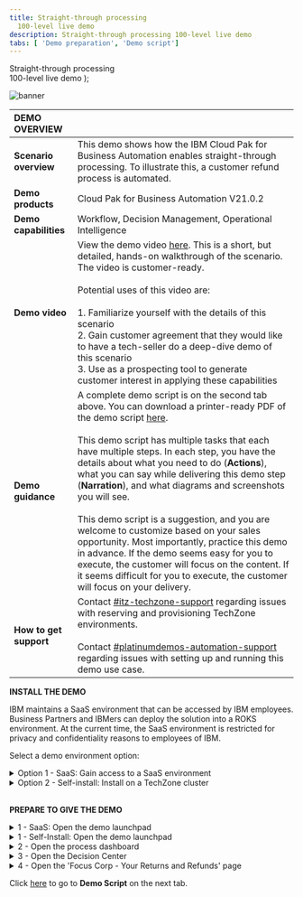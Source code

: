 ```yaml
---
title: Straight-through processing
  100-level live demo
description: Straight-through processing 100-level live demo
tabs: [ 'Demo preparation', 'Demo script']
---
```


  <span>
    Straight-through processing <br/> 100-level live demo
  </span> );

![banner](./images/BA_STP_100_Prep_GitHub_banner_8-3-21_short.jpg)
<span id="place1"></span>

| DEMO OVERVIEW | |
| :--- | :--- |
| **Scenario overview** | This demo shows how the IBM Cloud Pak for Business Automation enables straight-through processing. To illustrate this, a customer refund process is automated. |
| **Demo products** | Cloud Pak for Business Automation V21.0.2 |
| **Demo capabilities** | Workflow, Decision Management, Operational Intelligence |
| **Demo video** | View the demo video <a href="https://ibm.ent.box.com/s/4yskrkefl1ssjxjmxx3kln87z5on4thx" target="_blank" rel="noreferrer">here</a>. This is a short, but detailed, hands-on walkthrough of the scenario. The video is customer-ready.<br/><br/>Potential uses of this video are:<br/><br/>1. Familiarize yourself with the details of this scenario <br/>2. Gain customer agreement that they would like to have a tech-seller do a deep-dive demo of this scenario <br/>3. Use as a prospecting tool to generate customer interest in applying these capabilities |
| **Demo guidance** | A complete demo script is on the second tab above. You can download a printer-ready PDF of the demo script <a href="./100-BA-STP-Demo-Script.pdf" target="_blank" rel="noreferrer">here</a>. <br/><br/> This demo script has multiple tasks that each have multiple steps. In each step, you have the details about what you need to do (**Actions**), what you can say while delivering this demo step (**Narration**), and what diagrams and screenshots you will see. <br/><br/> This demo script is a suggestion, and you are welcome to customize based on your sales opportunity. Most importantly, practice this demo in advance. If the demo seems easy for you to execute, the customer will focus on the content. If it seems difficult for you to execute, the customer will focus on your delivery. |
| **How to get support** | Contact <a href="https://ibm-cloud.slack.com/archives/C0124J683GW" target="_blank" rel="noreferrer">#itz-techzone-support</a> regarding issues with reserving and provisioning TechZone environments. <br/><br/> Contact <a href="https://ibm-cloud.slack.com/archives/C0216F39ACU" target="_blank" rel="noreferrer">#platinumdemos-automation-support</a> regarding issues with setting up and running this demo use case. |

**INSTALL THE DEMO**

IBM maintains a SaaS environment that can be accessed by IBM employees. Business Partners and IBMers can deploy the solution into a ROKS environment. At the current time, the SaaS environment is restricted for privacy and confidentiality reasons to employees of IBM.

Select a demo environment option:

<details>

<summary>Option 1 - SaaS: Gain access to a SaaS environment</summary>

<br/>

This demo runs on the Cloud Pak for Business Automation as a Service demo environment. If you are a seller or technical seller needing access to an environment, please locate and contact your local market admin directly using the list <a href="http://ibm.biz/NextGenTenantAdmins" target="_blank" rel="noreferrer">here</a>.
<br/>

Once your environment is ready, continue to **Prepare to give the demo**.

<br/>

**[Go to top](#place1)**

<br/>

</details>

<details>

<summary>Option 2 - Self-install: Install on a TechZone cluster</summary>

<br/>

**1 - Reserve an environment on TechZone**

<br/>

| **1.1** | **Reserve your OpenShift cluster** |
| :--- | :--- |
| **Actions** | a. To reserve a preinstalled Cloud Pak for Business Automation V21.0.2-IF001 on Red Hat OpenShift, go <a href="https://techzone.ibm.com/my/reservations/create/615dcbbc7ed3c6001edaa865" target="_blank" rel="noreferrer">here</a> and complete the form.<br/><br/>Alternatively, you can install the demo into your own cluster. You will need your own OpenShift-based cluster with the Cloud Pak for Business Automation installed and configured for access to all the required user interfaces. <br/><br/>**Suggestion**: When selecting your data center location, use one with the lowest storage % available, even if this is further from your location.<br/><br/>b. Submit and wait for your cluster to be ready.<br/><br/> **Note**: If your reservation submission fails with an error, try a second time. If it fails again, wait 30 minutes and check <a href="https://techzone.ibm.com/my/reservations" target="_blank" rel="noreferrer">reservations</a> to see if the reservation was successful before you try again. For support and errors in Technology Zone, slack #dte-techzone-support or email dte@us.ibm.com.<br/><br/>Once your environment is ready, continue to the next steps below. |

| **1.2** | **Validate your cluster** |
| :--- | :--- |
| **Actions** | While you may see your environment through the console within a few minutes, the operator will typically take 2 to 5 hours to complete the installation of the Cloud Pak for Business automation<br/><br/>**Cluster readiness expectations**: Demo Pattern Preinstalled Clusters may be accessible via the IBM Cloud console and OpenShift web console in 20 minutes but the operator will still be deploying your CP4BA installation for at least 2 hours and generally not more than 5 hours.<br/><br/>To know when your cluster is ready: (**Note**: For issues with any of the steps below, go to the <a href="https://github.ibm.com/jgoodhue/cp4ba-roks-install/blob/master/Additional-files/troubleshooting-cluster.md" target="_blank" rel="noreferrer">Troubleshooting page)</a><br/><br/>a. First, wait for an email with the subject Your OpenShift Cluster is ready on IBM Cloud in 30-60 minutes. If you do not receive an email or to check on status, go to IBM Technology Zone's My Library -> My Reservations page.<br/><br/>b. Next, use the email with the subject Your OpenShift Cluster is ready on IBM Cloud and click to open the console. You may also use the IBM Technology Zone's My Library -> My Reservations page.<br/><br/>c. On the IBM Cloud cluster page, check to be sure the status shows Normal with a green check and an Ingress subdomain exists<br/><br/>d. Click the OpenShift web console button in the upper right<br/><br/>e. The last task within the operator is to generate a config map named icp4adeploy-cp4ba-access-info, which you can access in the OCP Console under Workloads -> Config Maps or via the CLI. If this config map exists, then CP4BA should be ready.  The icp4adeploy-cp4ba-access-info config map provides all the required urls and login information needed to install and run the demonstration.<br/><br/>**Note**: It is not recommended to change the password of cp4admin. Instead, create a new admin user if this is required. |

| **1.3** | **Set up ROKS ingress** |
| :--- | :--- |
| **Actions** | OpenShift environments based on the demo pattern and running on IBM Red Hat OpenShift on IBM Cloud (ROKS) will not have any trusted ingress or certificates for Cloud Pak for Business Automation routes and services. This means that workflows (such as those running in Workflow Authoring in Business Automation Studio) will not be able to successfully connect to ODM services. <br/><br/> The following is needed to ensure the ODM are trusted by browsers and by Workflow Authoring. (Additional networking configurations may also be supported but have not been tested.) The following steps require the OpenShift command-line interface (the oc command) and cannot be done in the web console. <br/><br/> Go <a href="https://docs.openshift.com/container-platform/4.6/cli_reference/openshift_cli/getting-started-cli.html" target="_blank" rel="noreferrer">here</a> to install the OpenShift command-line interface before continuing.<br/><br/>a. Open the OpenShift web console using the button in the upper right of your ROKS cluster page in IBM Cloud console.<br/><br/>b. Navigate to Home -> Projects -> openshift-ingress.<br/><br/>c. Navigate to Workloads -> Secrets and locate the secret with the name equal to your cluster hostname (such as `dteroks-0600004t7y-ycnqs-4b4a324f027aea19c5cbc0c3275c4656-0000.us-south.containers.appdomain.cloud` or `ibmcloud-roks-83eow-4b4a324f027aea19c5cbc0c3275c4656-0000`).<br/><br/>d. Extract/copy tls.key and save to a new file using a text editor without any special formatting (be careful not to type any other character in the file)<br/><br/>e. Repeat for tls.crt in a second new file<br/><br/>f. Access the CLI at the upper right of the web console by clicking **IBM# -> Copy Login Command**<br/><br/>g. Click **Display token** and copy the line under **Log in with this token**.<br/><br/>h. Paste it into a MacOS or Linux capable terminal where the CLI is installed and execute.<br/><br/>i. Run the following command: `oc project dtecp4ba` (or the name of your own project/namespace).<br/><br/>j. Run the following command where `tls.crt` and `tls.key` are the names of the files you created above: `oc create secret tls cp4a-wildcard --cert tls.crt --key tls.key`.<br/><br/>k. Back in the OpenShift web console, navigate to Operators -> Installed Operators -> IBM Cloud Pak for Business Automation -> CP4BA Deployment tab -> `icp4adeploy` -> YAML tab (or if not using OLM, Administration -> Custom Resource Definitions -> ICP4ACluster -> Instances tab -> icp4adeploy -> YAML tab).<br/><br/>l. Carefully search for the `shared_configuration` section.<br/><br/>m. Carefully add a new line below `shared_configuration` and indent two spaces.<br/><br/>n. Carefully enter the following: `external_tls_certificate_secret: cp4a-wildcard`<br/><br/>0. Click **Save**<br/><br/>p. Wait for the operator to reconcile the CR which normally requires 30-120 mins<br/><br/>q. Verify the configuration is effective by navigating to an ODM route in a new browser tab (such as `https://odm-decisionserverconsole-<namespace>.<cluster>.<region>.containers.appdomain.cloud`) and ensure it shows as secure with a trusted certificate (most browsers show a lock icon to the left of the URL). |

| **1.4** | **Login to Cloud Pak for Business Automation** |
| :--- | :--- |
| **Actions** | All the URL and user and password information you need will be present in the icp4adeploy-cp4ba-access-info config map which you can access in the OCP Console under Workloads -> Config Maps or via the CLI. When you navigate to an interface and need to login, use Enterprise LDAP and cp4admin.<br/><br/>**Note**: Be sure to carefully follow the instructions in each section of the config map and open each of the mentioned URLs in your browser to accept the self-signed certificates or you will receive errors. |

<br/>

**2 - Install the Straight-through Processing demo**

<br/>

| **2.1** | **Deploy Operational Decision Manager artifacts** |
| :--- | :--- |
| **Actions** | a. Download these two files:<br/><br/><a href="https://github.com/ibm-cloud-architecture/dba-refund-request/raw/master/decision/Refund%20Processing%20%5Bmain%5D%202021.08.20_01_ocp-demo-2102.zip" target="_blank" rel="noreferrer">Refund processing - main branch</a><br/><a href="https://github.com/ibm-cloud-architecture/dba-refund-request/raw/master/decision/Refund%20Processing%20%5BReduce%20Manual%20Processing%5D%202021.08.20_01_ocp-demo-2102.zip" target="_blank" rel="noreferrer">Refund processing - new branch.</a><br/><br/>b. Login to Decision Center Business console.<br/><br/>- On Library, click the import icon.<br/><br/>- Choose and upload Refund Processing [main] YYYY.MM.DD_XX.zip.<br/><br/>- Open the main branch, click Deployments and deploy to your Rule Execution Server (adjust the server within the deployment configuration as required).<br/><br/>- Return to the branch list and click the plus sign to create a new branch based on main named Reduce Manual Processing.<br/><br/>- Import Refund Processing [Reduce Manual Processing] YYYY.MM.DD_XX.zip to the new branch and choose to replace the existing elements.<br/><br/>- Deploy the new branch to Rule Execution Server as a second version. &nbsp; &nbsp; &nbsp; &nbsp; &nbsp; &nbsp; &nbsp; &nbsp; &nbsp; &nbsp; &nbsp; &nbsp; &nbsp; &nbsp; &nbsp; &nbsp; &nbsp; &nbsp; &nbsp; &nbsp; &nbsp; &nbsp; &nbsp; &nbsp; &nbsp; &nbsp; &nbsp; &nbsp; &nbsp; &nbsp; &nbsp; &nbsp; &nbsp; &nbsp; &nbsp; &nbsp; &nbsp; &nbsp; &nbsp; &nbsp; &nbsp; &nbsp; &nbsp; &nbsp; &nbsp; &nbsp; &nbsp; &nbsp; &nbsp; &nbsp; &nbsp; &nbsp; &nbsp; &nbsp; &nbsp; &nbsp; &nbsp; &nbsp; &nbsp; &nbsp; &nbsp; &nbsp; &nbsp; &nbsp; &nbsp; &nbsp; &nbsp; &nbsp; &nbsp; &nbsp; &nbsp; &nbsp; &nbsp; &nbsp; &nbsp; &nbsp; &nbsp; &nbsp; &nbsp; &nbsp; &nbsp; &nbsp; &nbsp; &nbsp; &nbsp; &nbsp; &nbsp; &nbsp; &nbsp; &nbsp; &nbsp; &nbsp; &nbsp; &nbsp; &nbsp; &nbsp; &nbsp; &nbsp; &nbsp; &nbsp; &nbsp; &nbsp; &nbsp; &nbsp; &nbsp; &nbsp; &nbsp; &nbsp; &nbsp; &nbsp; &nbsp; &nbsp; &nbsp; &nbsp; &nbsp; &nbsp; &nbsp; &nbsp; &nbsp; &nbsp; |

| **2.2** | ** Deploy Business Automation Workflow artifacts** |
| :--- | :--- |
| **Actions** | a. Download this file: <a href="https://github.com/ibm-cloud-architecture/dba-refund-request/raw/master/workflow/Refund_Request%20-%202021.07.24_04.twx" target="_blank" rel="noreferrer">Refund Request process app.</a><br/><br/>b. Login to Workflow Authoring in Business Automation Studio and navigate to Business automations -> Workflows.<br/><br/>c. Import Refund_Request - YYYY.MM.DD_XX.twx.<br/><br/>d. Open the Refund Request process app / project and navigate to Process App Settings -> Servers.<br/><br/>e. Edit the settings for hostname and authentication. The hostname will be the ODM Decision Server Console URL (from the odm-access-info section of the icp4adeploy-cp4ba-access-info config map) with no https:// at the beginning. The port is left blank. Set the user name and password to the default administrator credentials specified in the config map. <br/><br/>f. Open the BAI Generators team, and add an appropriate user to the team, for example cp4admin. <br/><br/>g. Create a new snapshot of the process application / project<br/><br/>h. No installation of the snapshot is needed unless you setup multiple runtime environments for workflow. (The default setup for the TechZone environment has only one workflow environment, so there is no need to deploy.).  &nbsp; &nbsp; &nbsp; &nbsp; &nbsp; &nbsp; &nbsp; &nbsp; &nbsp; &nbsp; &nbsp; &nbsp; &nbsp; &nbsp; &nbsp; &nbsp; &nbsp; &nbsp; &nbsp; &nbsp; &nbsp; &nbsp; &nbsp; &nbsp; &nbsp; &nbsp; &nbsp; &nbsp; &nbsp; &nbsp; &nbsp; &nbsp; &nbsp; &nbsp; &nbsp; &nbsp; &nbsp; &nbsp; &nbsp; &nbsp; &nbsp; &nbsp; &nbsp; &nbsp; &nbsp; &nbsp; &nbsp; &nbsp; &nbsp; &nbsp; &nbsp; &nbsp; &nbsp; &nbsp; &nbsp; &nbsp; &nbsp;  &nbsp; &nbsp; &nbsp; &nbsp; &nbsp; &nbsp; &nbsp; &nbsp; &nbsp; &nbsp; &nbsp; &nbsp; &nbsp; &nbsp; &nbsp; &nbsp; &nbsp; &nbsp; &nbsp; &nbsp; |

| **2.3** | **Set up Business Automation Insights (BAI) data** |
| :--- | :--- |
| **Actions** | a. Login to Workplace with the user specified in the above BAI Generators team.<br/><br/>b. Click to start Generate Week 1 BAI Data RR v2, and wait for the feedback that the process has started.<br/><br/>c. Do the same for Generate Week 2 BAI Data RR v2 &nbsp; &nbsp; &nbsp; &nbsp; &nbsp; &nbsp; &nbsp; &nbsp; &nbsp; &nbsp; &nbsp; &nbsp; &nbsp; &nbsp; &nbsp; &nbsp; &nbsp; &nbsp; &nbsp; &nbsp; &nbsp; &nbsp; &nbsp; &nbsp; &nbsp; &nbsp; &nbsp; &nbsp; &nbsp; &nbsp; &nbsp; &nbsp; &nbsp; &nbsp; &nbsp; &nbsp; &nbsp; &nbsp; &nbsp; &nbsp; &nbsp; &nbsp; &nbsp; &nbsp; &nbsp; &nbsp; &nbsp; &nbsp; &nbsp; &nbsp; &nbsp; &nbsp; &nbsp; &nbsp; &nbsp; &nbsp; &nbsp; &nbsp; &nbsp; &nbsp; &nbsp; &nbsp; &nbsp; &nbsp; &nbsp; &nbsp; &nbsp; &nbsp; &nbsp; &nbsp; &nbsp; &nbsp; &nbsp; &nbsp; &nbsp; &nbsp; &nbsp; &nbsp; &nbsp; &nbsp; &nbsp; &nbsp; &nbsp; &nbsp; &nbsp; &nbsp; &nbsp; &nbsp; &nbsp; &nbsp; &nbsp; &nbsp; &nbsp; &nbsp; &nbsp; &nbsp; &nbsp; &nbsp; &nbsp; &nbsp; &nbsp; &nbsp; &nbsp; &nbsp; &nbsp; &nbsp; &nbsp; &nbsp; &nbsp; &nbsp; &nbsp; &nbsp; &nbsp; &nbsp; &nbsp; &nbsp; &nbsp; &nbsp; &nbsp; &nbsp; &nbsp; &nbsp; &nbsp; &nbsp; &nbsp; &nbsp; &nbsp; &nbsp; &nbsp; &nbsp; &nbsp; &nbsp; &nbsp; &nbsp; &nbsp; &nbsp; &nbsp; &nbsp;|

| **2.4** | **Deploy Business Performance Center artifacts** |
| :--- | :--- |
| **Actions** | a. Download <a href="https://github.com/ibm-cloud-architecture/dba-refund-request/blob/master/insights/Refund%20Request%20(RR)%20-%20Week%201%20-%202021.05.10_01.json" target="_blank" rel="noreferrer">RefundRequest Week 1</a> and <a href="https://github.com/ibm-cloud-architecture/dba-refund-request/blob/master/insights/Refund%20Request%20(RR)%20-%20Week%202%20-%202021.05.10_01.json" target="_blank" rel="noreferrer">RefundRequest Week 2</a>.<br/><br/>b. Login to Business Performance Center. <br/><br/>c. Import two dashboards using RefundRequest (RR) – Week 1 - YYYY.MM.DD_XX.json and RefundRequest (RR) – Week 2 - YYYY.MM.DD_XX.json.<br/><br/>d. Adjust the monitoring sources to the deployed BAW snapshot for the dashboard and any charts that require it. <br/><br/>e. Fix any charts that do not have data with the most likely error requiring is to select decimal (data > TG2 > pTime) –(float) in the Data item field which must sometimes be selected after the monitoring source is changed.<br/> |

| **2.5** | **Deploy Business Automation Studio artifacts** |
| :--- | :--- |
| **Actions**| a. Download the <a href="https://github.com/ibm-cloud-architecture/dba-refund-request/blob/master/app/Refund_Request%20-%20App%20-%202021.08.08_06_ocp-demo-2102.twx" target="_blank" rel="noreferrer">Refund request App</a><br/><br/>b. Publish the workflow project's snapshot in Business Automation Studio to make the automation services available to applications <br/><br/>c. Import the Refund Request application in Business applications using RefundRequest (RR) – App - YYYY.MM.DD_XX.twx<br/><br/>d. Create a new snapshot if needed and export the application as a ZIP &nbsp; &nbsp; &nbsp; &nbsp; &nbsp; &nbsp; &nbsp; &nbsp; &nbsp; &nbsp; &nbsp; &nbsp; &nbsp; &nbsp; &nbsp; &nbsp; &nbsp; &nbsp; &nbsp; &nbsp; &nbsp; &nbsp; &nbsp; &nbsp; &nbsp; &nbsp; &nbsp; &nbsp; &nbsp; &nbsp; &nbsp; &nbsp; &nbsp; &nbsp; &nbsp; &nbsp; &nbsp; &nbsp; &nbsp; &nbsp; &nbsp; &nbsp; &nbsp; &nbsp; &nbsp; &nbsp; &nbsp; &nbsp; &nbsp; &nbsp; &nbsp; &nbsp; &nbsp; &nbsp; &nbsp; &nbsp; &nbsp; &nbsp; &nbsp; &nbsp; &nbsp; &nbsp; &nbsp; &nbsp; &nbsp; &nbsp; &nbsp; &nbsp; &nbsp; &nbsp; &nbsp; &nbsp; &nbsp; &nbsp; &nbsp; &nbsp; &nbsp; &nbsp; &nbsp; &nbsp; &nbsp; &nbsp; &nbsp; &nbsp; &nbsp; &nbsp; &nbsp; &nbsp; &nbsp; &nbsp; &nbsp; &nbsp; &nbsp; &nbsp; &nbsp; &nbsp; &nbsp; &nbsp; &nbsp; &nbsp; &nbsp; &nbsp; &nbsp; &nbsp; &nbsp; &nbsp; |

| **2.6** | **Deploy Business Automation Navigator artifacts** |
| :--- | :--- |
| **Actions** | a. Login to Business Automation Navigator’s admin desktop. You will need to add ?desktop=appDesktop1 to the end of the Navigator url in the config map. <br/><br/>b. Select Connections on the left, edit the Application Engine Connection (generally called APPENGO) and connect <br/><br/>c. Import the application ZIP file <br/><br/>d. Edit the details of the application and add #AUTHENTICATED-USERS to make the app available to everyone <br/><br/>e. Edit the desktop of your choice (generally appDesktop1) and on the Layout tab, add the application <br/><br/>Once your environment is ready, continue to the next steps below &nbsp; &nbsp; &nbsp; &nbsp; &nbsp; &nbsp; &nbsp; &nbsp; &nbsp; &nbsp; &nbsp; &nbsp; &nbsp; &nbsp; &nbsp; &nbsp; &nbsp; &nbsp; &nbsp; &nbsp; &nbsp; &nbsp; &nbsp; &nbsp; &nbsp; &nbsp; &nbsp; &nbsp; &nbsp; &nbsp; &nbsp; &nbsp; &nbsp; &nbsp; &nbsp; &nbsp; &nbsp; &nbsp; &nbsp; &nbsp; &nbsp; &nbsp; &nbsp; &nbsp; &nbsp; &nbsp; &nbsp; &nbsp; &nbsp; &nbsp; &nbsp; &nbsp; &nbsp; &nbsp; &nbsp; &nbsp; &nbsp; &nbsp; &nbsp; &nbsp; &nbsp; &nbsp; &nbsp; &nbsp; &nbsp; &nbsp; &nbsp; &nbsp; &nbsp; &nbsp; &nbsp; &nbsp; &nbsp; &nbsp; &nbsp; &nbsp; &nbsp; &nbsp; &nbsp; &nbsp; &nbsp; &nbsp; &nbsp; &nbsp; &nbsp; &nbsp; &nbsp; &nbsp; &nbsp; &nbsp; &nbsp; &nbsp; &nbsp; &nbsp; &nbsp; &nbsp; &nbsp; &nbsp; &nbsp; &nbsp; &nbsp; &nbsp; &nbsp; &nbsp; &nbsp; &nbsp; |

**[Go to top](#place1)**

</details>

<br/>

**PREPARE TO GIVE THE DEMO**

<details>

<summary>1 - SaaS: Open the demo launchpad</summary>
<br/>

Follow these steps for the **SaaS** environment. The Refund Request Demo Launchpad is used to open all the user interfaces used in the demo.

Access your IBM Cloud Pak for Business Automation as a Service tenant <a href="https://www.automationcloud.ibm.com/" target="_blank" rel="noreferrer">here</a>. Enter your email address.<br/><br/>Steps a, b, c and d are for **technical sellers only**. Most technical sellers initially land in the development environment.<br/><br/>If this happens to you, follow these steps to get to the production/runtime environment: <br/><br/>a. Log in to IBM Cloud Pak for Business Automation as a Service. <br/><br/><img src="https://raw.githubusercontent.com/ibm-garage-tsa/platinum-demos/master/src/pages/300-business-automation/images/Stu_1.1.png" width="800" /><br/><br/>b. Click on the dropdown menu in the top left corner of the screen. <br/><br/><img src="https://raw.githubusercontent.com/ibm-garage-tsa/platinum-demos/master/src/pages/300-business-automation/images/Stu_1.1.1_tech_seller.png" width="800" />
<br/><br/>c. Click **Development** on the left-hand side, and click **Production** to switch to that environment. <br/><br/><img src="https://raw.githubusercontent.com/ibm-garage-tsa/platinum-demos/master/src/pages/300-business-automation/images/Stu_1.1.2_tech_seller.png" width="800" /><br/><br/>d. On the left-hand side, click **Run**.<br/><br/><img src="https://raw.githubusercontent.com/ibm-garage-tsa/platinum-demos/master/src/pages/300-business-automation/images/Stu_1.1.3_tech_seller.png" width="800" /><br/>

<br/>

Click **Business Automation Apps**.

<br/>

<img src="https://raw.githubusercontent.com/ibm-garage-tsa/platinum-demos/master/src/pages/300-business-automation/images/Stu_1.2.png" width="800" /><br/>

<br/>

Click on the **Refund Request** tile.
<br/>

<img src="https://raw.githubusercontent.com/ibm-garage-tsa/platinum-demos/master/src/pages/300-business-automation/images/Stu_1.3.png" width="800" /><br/>

<br/>
The demo launchpad should now appear.
<br/><br/>

<img src="https://raw.githubusercontent.com/ibm-garage-tsa/platinum-demos/master/src/pages/300-business-automation/images/Stu_1.4.png" width="800" /><br/>

**[Go to top](#place1)**

</details>

<details>

<summary>1 - Self-Install: Open the demo launchpad</summary>
<br/>

Open the **Navigator** app and click on the **Refund Request** tile.<br/><br/> **Note:** If you need the URL, open the OCP console under **Workloads** -> **Config Maps**. Locate the **icp4adeploy-cp4ba-access-info** config map. Then, go to the **Navigator** section of the config map to find the URL and add **?desktop=appDesktop1** at the end for the correct desktop.<br/><br/>

<img src="https://raw.githubusercontent.com/ibm-garage-tsa/platinum-demos/master/src/pages/300-business-automation/images/Stu_2.1.png" width="800" /><br/>

<br/>
The demo launchpad should now appear.<br/><br/>

<img src="https://raw.githubusercontent.com/ibm-garage-tsa/platinum-demos/master/src/pages/300-business-automation/images/Stu_2.2.png" width="800" /><br/>

**[Go to top](#place1)**

</details>

<details>

<summary>2 - Open the process dashboard</summary>
<br/>

You will open the **Refund Request dashboard** in a new tab.<br/><br/>

First, go to the **Demo Launcher**, and click on **Tom, the Business Analyst**.
<br/>

<img src="https://raw.githubusercontent.com/ibm-garage-tsa/platinum-demos/master/src/pages/300-business-automation/images/Stu_5.1.png" width="800" /><br/><br/>

From the **BAI Dashboards** page, click the **Refund Request (RR) - Week 1** dashboard.<br/><br/>

<img src="https://raw.githubusercontent.com/ibm-garage-tsa/platinum-demos/master/src/pages/300-business-automation/images/Stu_5.2.png" width="800" /><br/><br/>

The **Refund Request (RR) - Week 1** dashboard will open.<br/><br/>

<img src="https://raw.githubusercontent.com/ibm-garage-tsa/platinum-demos/master/src/pages/300-business-automation/images/Stu_5.3.png" width="800" /><br/>

**[Go to top](#place1)**

</details>

<details>

<summary>3 - Open the Decision Center</summary>

<br/>

You will open **Decision Center** in a new tab.<br/><br/>
To begin, go to the **Demo Launcher**, and click on the **Emma, the Rules Manager**.

<br/>

<img src="https://raw.githubusercontent.com/ibm-garage-tsa/platinum-demos/master/src/pages/300-business-automation/images/Stu_6.1.png" width="800" /><br/><br/>

**Decision Center** will open in a new tab.<br/><br/>

<img src="https://raw.githubusercontent.com/ibm-garage-tsa/platinum-demos/master/src/pages/300-business-automation/images/DecisionCenter.png" width="800" /><br/><br/>

**[Go to top](#place1)**

</details>

<details>

<summary>4 - Open the 'Focus Corp - Your Returns and Refunds' page</summary>
<br/>

You will open the **Focus Corp - Your Returns and Refunds** page in a new tab. This is where you will demonstrate how to submit the refund requests.<br/><br/>
To start, go to the **Demo Launcher**, and click on **Anna, the Customer**.

<br/>

<img src="https://raw.githubusercontent.com/ibm-garage-tsa/platinum-demos/master/src/pages/300-business-automation/images/Stu_7.1.png" width="800" /><br/><br/>

Open the **Focus Corp - Your Returns and Refunds** page. <br/><br/>

<img src="https://raw.githubusercontent.com/ibm-garage-tsa/platinum-demos/master/src/pages/300-business-automation/images/Stu_7.2.png" width="800" /><br/><br/>

**[Go to top](#place1)**

</details>

Click [here](/300-business-automation/demo-script) to go to **Demo Script** on the next tab.
